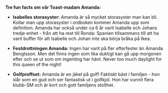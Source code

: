 **Tre fun facts om vår Toast-madam Amanda:**<br/>

- **Isabelles storasyster:** Amanda är så mycket storasyster man kan bli. Kollar man upp storasyster i ordboken kommer Amanda upp som definition. Amanda har också under ca 6 år varit Isabelle och Johans tredje enhet - från att ha rest till Ronda: Spanien tillsammans till att ha varit buffer för att Isabelle och Johan inte ska börja bråka på Ikea.

- **Festdrottningen Amanda:** Ingen har varit på fler efterfester än Amanda Bengtsson. Men det finns ingen som lika duktigt kan gå upp morgonen efter och se ut som om ingenting har hänt. Never too much daylight for this queen of the night!

- **Golfproffset:** Amanda är en jäkel på golf! Faktiskt bäst i familjen - hon slår som en gud och ser fantastisk ut i golfkjol. Hon har vunnit flera klubb-SM och är kort och gott familjens stolthet.
